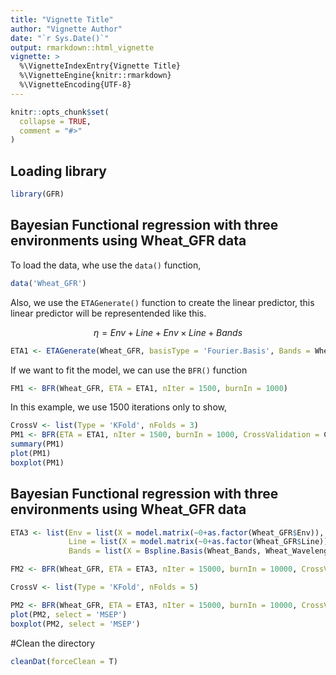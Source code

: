 ```yaml
---
title: "Vignette Title"
author: "Vignette Author"
date: "`r Sys.Date()`"
output: rmarkdown::html_vignette
vignette: >
  %\VignetteIndexEntry{Vignette Title}
  %\VignetteEngine{knitr::rmarkdown}
  %\VignetteEncoding{UTF-8}
---
```


```r
knitr::opts_chunk$set(
  collapse = TRUE,
  comment = "#>"
)
```

## Loading library

```r
library(GFR)
```


## Bayesian Functional regression with three environments using Wheat_GFR data

To load the data, whe use the `data()` function,
```r
data('Wheat_GFR')
```

Also, we use the `ETAGenerate()` function to create the linear predictor, this linear predictor will be representended like this.

$$
\eta = Env + Line + Env \times Line + Bands 
$$
```r
ETA1 <- ETAGenerate(Wheat_GFR, basisType = 'Fourier.Basis', Bands = Wheat_Bands, Wavelengths = Wheat_Wavelengths, priorType = 'BayesA', method = 'Alternative2', nBasis = 21)
```

If we want to fit the model, we can use the `BFR()` function

```r
FM1 <- BFR(Wheat_GFR, ETA = ETA1, nIter = 1500, burnIn = 1000)
```

In this example, we use 1500 iterations only to show,

```r
CrossV <- list(Type = 'KFold', nFolds = 3)
PM1 <- BFR(ETA = ETA1, nIter = 1500, burnIn = 1000, CrossValidation = CrossV, set_seed = 10)
summary(PM1)
plot(PM1)
boxplot(PM1)
```


## Bayesian Functional regression with three environments using Wheat_GFR data

```r
ETA3 <- list(Env = list(X = model.matrix(~0+as.factor(Wheat_GFR$Env)), model = 'FIXED'),
             Line = list(X = model.matrix(~0+as.factor(Wheat_GFR$Line)), model = 'BRR'),
             Bands = list(X = Bspline.Basis(Wheat_Bands, Wheat_Wavelengths, nBasis = 23), model = 'BayesA'))
```

```r
FM2 <- BFR(Wheat_GFR, ETA = ETA3, nIter = 15000, burnIn = 10000, CrossValidation = CrossV, set_seed = 10)
```


```r
CrossV <- list(Type = 'KFold', nFolds = 5)

PM2 <- BFR(Wheat_GFR, ETA = ETA3, nIter = 15000, burnIn = 10000, CrossValidation = CrossV, set_seed = 10)
plot(PM2, select = 'MSEP')
boxplot(PM2, select = 'MSEP')
```

#Clean the directory
```r
cleanDat(forceClean = T)
```


